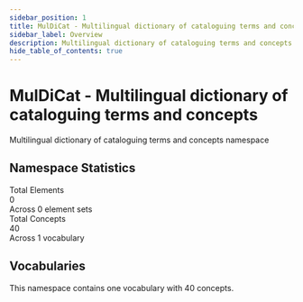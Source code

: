 ```yaml
---
sidebar_position: 1
title: MulDiCat - Multilingual dictionary of cataloguing terms and concepts
sidebar_label: Overview
description: Multilingual dictionary of cataloguing terms and concepts namespace
hide_table_of_contents: true
---
```



# MulDiCat - Multilingual dictionary of cataloguing terms and concepts

Multilingual dictionary of cataloguing terms and concepts namespace

## Namespace Statistics

<div style={{ display: 'flex', gap: '20px', marginBottom: '40px', flexWrap: 'wrap' }}>
  <div style={{ background: '#e3f2fd', padding: '20px', borderRadius: '8px', flex: '1', minWidth: '200px' }}>
    <div style={{ fontSize: '0.9rem', color: '#666' }}>Total Elements</div>
    <div style={{ fontSize: '2rem', fontWeight: 'bold', color: '#1976d2' }}>0</div>
    <div style={{ fontSize: '0.8rem', color: '#999' }}>Across 0 element sets</div>
  </div>
  <div style={{ background: '#f3e5f5', padding: '20px', borderRadius: '8px', flex: '1', minWidth: '200px' }}>
    <div style={{ fontSize: '0.9rem', color: '#666' }}>Total Concepts</div>
    <div style={{ fontSize: '2rem', fontWeight: 'bold', color: '#7b1fa2' }}>40</div>
    <div style={{ fontSize: '0.8rem', color: '#999' }}>Across 1 vocabulary</div>
  </div>
</div>

## Vocabularies

This namespace contains one vocabulary with 40 concepts.

<div style={{ display: 'grid', gridTemplateColumns: 'repeat(auto-fill, minmax(300px, 1fr))', gap: '16px', marginBottom: '40px' }}>
  <VocabularyCard 
    vocabulary={{
      id: 'muldicat',
      title: 'Multilingual dictionary of cataloguing terms and concepts (MulDiCat)',
      description: 'Terms for cataloguing and classification concepts, reflecting international agreements, intended to be used for authoritative translations of cataloguing standards and related documents of IFLA, the international Federation of Library Associations and Institutions.',
      conceptCount: 40,
      languages: ["Arabic","Bulgarian","Catalan","Czech","German","English","Spanish","Finnish","French","Croatian","Italian","Japanese","Korean","Lithuanian","Latvian","Polish","Portuguese","Russian","Slovak","Slovenian","Albanian","Serbian","Swedish","Thai","Vietnamese","Chinese"],
      category: '',
      url: 'https://www.iflastandards.info/muldicat/'
    }}
  />
</div>